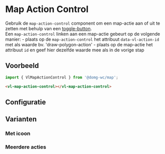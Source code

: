 
# Map Action Control

<CustomDocMetaData id="map-controls-action-control" />

Gebruik de `map-action-control` component om een map-actie aan of uit te zetten met behulp van een
[toggle-button](/docs/components-toggle-button--toggle-button-default).<br/>
Een `map-action-control` linken aan een map-actie gebeurt op de volgende manier:
    - plaats op de `map-action-control` het attribuut `data-vl-action-id` met als waarde bv. 'draw-polygon-action'
    - plaats op de map-actie het attribuut `id` en geef hier dezelfde waarde mee als in de vorige stap


## Voorbeeld

```js
import { VlMapActionControl } from '@domg-wc/map';
```

```html
<vl-map-action-control></vl-map-action-control>
```

<Canvas of={VlMapActionControlStories.MapActionControlDefault} />


## Configuratie

<ArgTypes of={VlMapActionControlStories.MapActionControlDefault} />


## Varianten

### Met icoon

<Canvas of={VlMapActionControlStories.MapActionControlIcon} />

### Meerdere acties

<Canvas of={VlMapActionControlStories.MapActionControlMultiple} />
